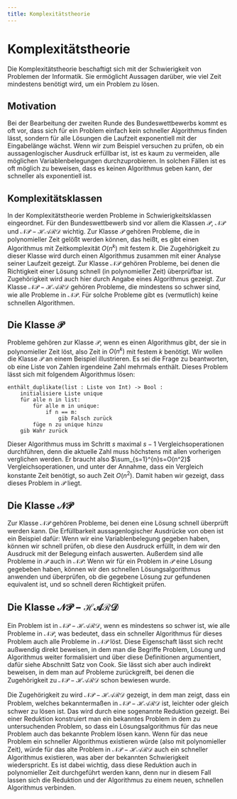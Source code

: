 ```yaml
---
title: Komplexitätstheorie
---
```


# Komplexitätstheorie


Die Komplexitätstheorie beschaftigt sich mit der Schwierigkeit von Problemen der Informatik. Sie ermöglicht Aussagen darüber, wie viel Zeit mindestens benötigt wird,
um ein Problem zu lösen. 
## Motivation
Bei der Bearbeitung der zweiten Runde des Bundeswettbewerbs kommt es oft vor, dass sich für ein Problem einfach kein schneller Algorithmus finden lässt, sondern für alle Lösungen
die Laufzeit exponentiell mit der Eingabelänge wächst. 
Wenn wir zum Beispiel versuchen zu prüfen, ob ein aussagenlogischer Ausdruck erfüllbar ist, ist es kaum zu vermeiden, alle möglichen Variablenbelegungen durchzuprobieren.
In solchen Fällen ist es oft möglich zu beweisen, dass es keinen Algorithmus geben kann, der schneller als exponentiell ist.

## Komplexitätsklassen

In der Komplexitätstheorie werden Probleme in Schwierigkeitsklassen eingeordnet. Für den Bundeswettbewerb sind vor allem die Klassen
$\mathcal{P}$, $\mathcal{NP}$ und $\mathcal{NP-HARD}$ wichtig. Zur Klasse $\mathcal{P}$ gehören Probleme, die in polynomieller Zeit gelößt werden können,
das heißt, es gibt einen Algorithmus mit Zeitkomplexität $O(n^k)$ mit festem $k$. Die Zugehörigkeit zu dieser Klasse wird durch einen Algorithmus
zusammen mit einer Analyse seiner Laufzeit gezeigt.
Zur Klasse $\mathcal{NP}$ gehören Probleme, bei denen die Richtigkeit einer Lösung schnell (in polynomieller Zeit) überprüfbar ist. Zugehörigkeit wird auch hier
durch Angabe eines Algorithmus gezeigt.
 Zur Klasse $\mathcal{NP-HARD}$ gehören Probleme, die mindestens so schwer sind, wie alle Probleme in $\mathcal{NP}$. Für solche Probleme gibt es
 (vermutlich) keine schnellen Algorithmen.
## Die Klasse $\mathcal{P}$

Probleme gehören zur Klasse $\mathcal{P}$, wenn es einen Algorithmus gibt, der sie in polynomieller Zeit löst, also Zeit in $O(n^k)$ mit festem $k$ benötigt.
Wir wollen die Klasse $\mathcal{P}$ an einem Beispiel illustrieren. Es sei die Frage zu beantworten, ob eine Liste von Zahlen irgendeine Zahl mehrmals enthält.
Dieses Problem lässt sich mit folgendem Algorithmus lösen:
```
enthält_duplikate(list : Liste von Int) -> Bool :
    initialisiere Liste unique
    für alle n in list:
        für alle m in unique:
            if n == m:
                gib Falsch zurück
        füge n zu unique hinzu
    gib Wahr zurück
```
Dieser Algorithmus muss im Schritt $s$ maximal $s-1$ Vergleichsoperationen durchführen, denn die aktuelle Zahl muss höchstens mit allen vorherigen verglichen werden.
Er braucht also $\sum_{s=1}^{n}s=O(n^2)$ Vergleichsoperationen, und unter der Annahme, dass ein Vergleich konstante Zeit benötigt, so auch Zeit $O(n^2)$. Damit haben wir
gezeigt, dass dieses Problem in $\mathcal{P}$ liegt.

## Die Klasse $\mathcal{NP}$

Zur Klasse $\mathcal{NP}$ gehören Probleme, bei denen eine Lösung schnell überprüft werden kann. Die Erfüllbarkeit aussagenlogischer Ausdrücke von oben ist ein Beispiel dafür:
Wenn wir eine Variablenbelegung gegeben haben, können wir schnell prüfen, ob diese den Ausdruck erfüllt, in dem wir den Ausdruck mit der Belegung einfach auswerten.
Außerdem sind alle Probleme in $\mathcal{P}$ auch in $\mathcal{NP}$: Wenn wir für ein Problem in $\mathcal{P}$ eine Lösung gegebeben haben, können wir den schnellen Lösungsalgorithmus
anwenden und überprüfen, ob die gegebene Lösung zur gefundenen equivalent ist, und so schnell deren Richtigkeit prüfen.

## Die Klasse $\mathcal{NP-HARD}$

Ein Problem ist in $\mathcal{NP-HARD}$, wenn es mindestens so schwer ist, wie alle Probleme in $\mathcal{NP}$, was bedeutet, dass ein schneller Algorithmus für dieses Problem auch alle
Probleme in $\mathcal{NP}$ löst. Diese Eigenschaft lässt sich recht außwendig direkt beweisen, in dem man die Begriffe Problem, Lösung und Algorithmus weiter
formalisiert und über diese Definitionen argumentiert, dafür siehe Abschnitt Satz von Cook. Sie lässt sich aber auch indirekt beweisen, in dem man auf Probleme zurückgreift,
bei denen die Zugehörigkeit zu $\mathcal{NP-HARD}$ schon bewiesen wurde.

Die Zugehörigkeit zu wird $\mathcal{NP-HARD}$ gezeigt, in dem man zeigt, dass ein Problem, welches bekanntermaßen in $\mathcal{NP-HARD}$ ist, leichter oder gleich schwer zu lösen ist.
Das wird durch eine sogenannte Reduktion gezeigt. Bei einer Reduktion konstruiert man ein bekanntes Problem in dem zu untersuchenden Problem, so dass ein Lösungsalgorithmus für das neue Problem
auch das bekannte Problem lösen kann. Wenn für das neue Problem ein schneller Algorithmus existieren würde (also mit polynomieller Zeit), würde für das alte Problem in $\mathcal{NP-HARD}$
auch ein schneller Algorithmus existieren, was aber der bekannten Schwierigkeit wiederspricht. Es ist dabei wichtig, dass diese Reduktion auch in polynomieller Zeit durchgeführt werden
kann, denn nur in diesem Fall lassen sich die Reduktion und der Algorithmus zu einem neuen, schnellen Algorithmus verbinden.

